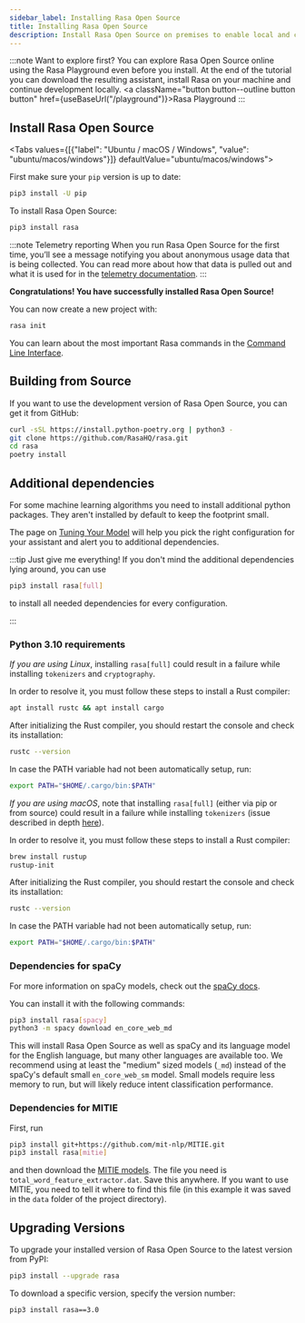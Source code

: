 ```yaml
---
sidebar_label: Installing Rasa Open Source
title: Installing Rasa Open Source
description: Install Rasa Open Source on premises to enable local and customizable Natural Language Understanding and Dialogue Management.
---
```


:::note Want to explore first?
You can explore Rasa Open Source online using the Rasa Playground even before you install.
At the end of the tutorial you can download the resulting assistant, install Rasa on
your machine and continue development locally.
<a className="button button--outline button button" href={useBaseUrl("/playground")}>Rasa Playground</a>
:::


## Install Rasa Open Source

<Tabs values={[{"label": "Ubuntu / macOS / Windows", "value": "ubuntu/macos/windows"}]} defaultValue="ubuntu/macos/windows">
  <TabItem value="ubuntu/macos/windows">

First make sure your `pip` version is up to date:

```bash
pip3 install -U pip
```

To install Rasa Open Source:

```bash
pip3 install rasa
```

  </TabItem>
</Tabs>

:::note Telemetry reporting
When you run Rasa Open Source for the first time, you’ll see a
message notifying you about anonymous usage data that is being collected.
You can read more about how that data is pulled out and what it is used for in the
[telemetry documentation](../telemetry/telemetry.mdx).
:::

**Congratulations! You have successfully installed Rasa Open Source!**

You can now create a new project with:

```bash
rasa init
```

You can learn about the most important Rasa commands in the [Command Line Interface](../command-line-interface.mdx).

## Building from Source

If you want to use the development version of Rasa Open Source, you can get it from GitHub:

```bash
curl -sSL https://install.python-poetry.org | python3 -
git clone https://github.com/RasaHQ/rasa.git
cd rasa
poetry install
```


## Additional dependencies

For some machine learning algorithms you need to install additional python packages.
They aren't installed by default to keep the footprint small.

The page on [Tuning Your Model](../tuning-your-model.mdx) will help you pick the right
configuration for your assistant and alert you to additional dependencies.

:::tip Just give me everything!
If you don't mind the additional dependencies lying around, you can use

```bash
pip3 install rasa[full]
```

to install all needed dependencies for every configuration.

:::

### Python 3.10 requirements

*If you are using Linux*, installing `rasa[full]` could result in a failure while installing `tokenizers` and
`cryptography`.

In order to resolve it, you must follow these steps to install a Rust compiler:
```bash
apt install rustc && apt install cargo
```

After initializing the Rust compiler, you should restart the console and check its installation:
```bash
rustc --version
```

In case the PATH variable had not been automatically setup, run:
```bash
export PATH="$HOME/.cargo/bin:$PATH"
```

*If you are using macOS*, note that installing `rasa[full]` (either via pip or from source) could result in a failure
while installing `tokenizers` (issue described in depth [here](https://github.com/huggingface/tokenizers/issues/1050)).

In order to resolve it, you must follow these steps to install a Rust compiler:
```bash
brew install rustup
rustup-init
```

After initializing the Rust compiler, you should restart the console and check its installation:
```bash
rustc --version
```

In case the PATH variable had not been automatically setup, run:
```bash
export PATH="$HOME/.cargo/bin:$PATH"
```

### Dependencies for spaCy

For more information on spaCy models, check out the [spaCy docs](https://spacy.io/usage/models).

You can install it with the following commands:

```bash
pip3 install rasa[spacy]
python3 -m spacy download en_core_web_md
```

This will install Rasa Open Source as well as spaCy and its language model
for the English language, but many other languages are available too.
We recommend using at least the "medium" sized models (`_md`) instead of the spaCy's
default small `en_core_web_sm` model. Small models require less
memory to run, but will likely reduce intent classification performance.

### Dependencies for MITIE

First, run

```bash
pip3 install git+https://github.com/mit-nlp/MITIE.git
pip3 install rasa[mitie]
```

and then download the
[MITIE models](https://github.com/mit-nlp/MITIE/releases/download/v0.4/MITIE-models-v0.2.tar.bz2).
The file you need is `total_word_feature_extractor.dat`. Save this
anywhere. If you want to use MITIE, you need to
tell it where to find this file (in this example it was saved in the
`data` folder of the project directory).

## Upgrading Versions

To upgrade your installed version of Rasa Open Source to the latest version from PyPI:

```bash
pip3 install --upgrade rasa
```

To download a specific version, specify the version number:

```bash
pip3 install rasa==3.0
```
